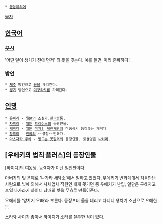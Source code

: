  * [[동음이의어]]

[[목차]]
== [[한국어]] ==
=== [[부사]] ===
'어떤 일이 생기기 전에 먼저' 의 뜻을 갖는다. 예를 들면 '미리 준비하다'.

=== [[방언]] ===
 * [[제주]] 방언으로 [[용]]을 가리킨다.
 * [[경기]] 방언으로 [[미꾸라지]]를 가리킨다.

== [[인명]] ==
 * [[유미리]] - [[일본]]의 소설가.[[한국]]혈통.
 * [[차미리]] - [[웹툰]] [[트레이스]]의 등장인물. 
 * [[채미리]] - [[웹툰]] [[작가]]인 [[계란계란]]의 작품에서 등장하는 캐릭터
 * [[황미리]] - [[한국]]의 ~~공장~~만화가.
 * [[마츠자카 우메]] - [[짱구는 못말려]]의 등장인물. 로컬명은 [[나미리]].

== [우에키의 법칙 플러스]의 등장인물 ==
[하이디]의 여동생. 능력자가 아닌 일반인이다.

아버지의 빚 문제로 '나가라 세탁소'에서 일하고 있었다. 우에키가 번화계에서 처음만난 사람으로 빚에 의해서 사채업체 직원인 에게 쫒기던 중 우에키가 난입, 일단은 구해지고 후일 나가라가 하이디 남매의 빚을 무효로 만들어준다. 

우에키를 '양치기 오빠'라 부른다. 등장부터 울을 데리고 다니니 양치기 소년으로 오해한듯. 

소라와 사이가 좋아서 하이디가 소라를 질투한 적이 있다.
